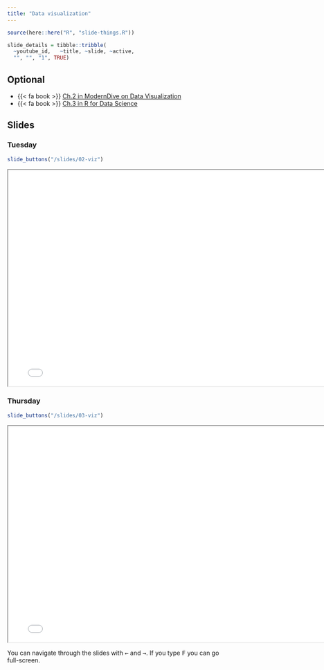 ```yaml
---
title: "Data visualization"
---
```



```r
source(here::here("R", "slide-things.R"))

slide_details = tibble::tribble(
  ~youtube_id,   ~title, ~slide, ~active,
  "", "", "1", TRUE)

```

## Optional

- {{< fa book >}} [Ch.2 in ModernDive on Data Visualization](https://moderndive.com)
- {{< fa book >}} [Ch.3 in R for Data Science](https://r4ds.had.co.nz/data-visualisation.html)


## Slides



### Tuesday

```r
slide_buttons("/slides/02-viz")
```

```{=html}
<iframe width="780" height="500" src="/slides/02-viz.html"></iframe>
```



### Thursday


```r
slide_buttons("/slides/03-viz")
```

```{=html}
<iframe width="780" height="500" src="/slides/03-viz.html"></iframe>
```


::: {.callout-note}
You can navigate through the slides with <kbd>←</kbd> and <kbd>→</kbd>. If you type <kbd>F</kbd> you can go full-screen. 
:::



